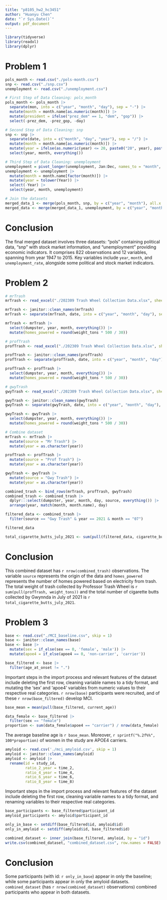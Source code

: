 ```yaml
---
title: "p8105_hw2_hc3451"
author: "Huanyu Chen"
date: "`r Sys.Date()`"
output: pdf_document
---
```


```r
library(tidyverse)
library(readxl)
library(dplyr)
```

# Problem 1
```r
pols_month <- read.csv("./pols-month.csv")
snp <- read.csv("./snp.csv")
unemployment <- read.csv("./unemployment.csv")

# First Step of Data Cleaning: pols_month
pols_month <- pols_month |>
  separate(mon, into = c("year", "month", "day"), sep = "-") |>
  mutate(month = month.name[as.numeric(month)]) |>
  mutate(president = ifelse("prez_dem" == 1, "dem", "gop")) |>
  select(-prez_dem, -prez_gop, -day)
```

```r
# Second Step of Data Cleaning: snp
snp <- snp |>
  separate(date, into = c("month", "day", "year"), sep = "/") |>
  mutate(month = month.name[as.numeric(month)]) |>
  mutate(year = ifelse(as.numeric(year) <= 20, paste0("20", year), paste0("19", year))) |>
  select(year, month, everything())
```

```r
# Third Step of Data Cleaning: unemployment
unemployment = pivot_longer(unemployment, Jan:Dec, names_to = "month", values_to = "unemployment")
unemployment <- unemployment |>
  mutate(month = month.name[factor(month)]) |>
  mutate(year = tolower(Year)) |>
  select(-Year) |>
  select(year, month, unemployment)
```

```r
# Join the datasets
merged_data_1 <- merge(pols_month, snp, by = c("year", "month"), all.x = TRUE)
merged_data <- merge(merged_data_1, unemployment, by = c("year", "month"), all.x = TRUE)
```

# Conclusion
The final merged dataset involves three datasets: "pols" containing political data, "snp" with stock market information, and "unemployment" providing economic indicators. It comprises 822 observations and 12 variables, spanning from year 1947 to 2015. Key variables include `year`, `month`, and `unemployment_rate`, alongside some political and stock market indicators.

# Problem 2
```r
# mrTrash
mrTrash <- read_excel("./202309 Trash Wheel Collection Data.xlsx", sheet = "Mr. Trash Wheel", range = "A2:N586")

mrTrash <- janitor::clean_names(mrTrash)
mrTrash <- separate(mrTrash, date, into = c("year", "month", "day"), sep = "-")

mrTrash <- mrTrash |>
  select(dumpster, year, month, everything()) |>
  mutate(homes_powered = round(weight_tons * 500 / 30))
```

```r
# profTrash
profTrash <- read_excel("./202309 Trash Wheel Collection Data.xlsx", sheet = "Professor Trash Wheel", range = "A2:M108")

profTrash <- janitor::clean_names(profTrash)
profTrash <- separate(profTrash, date, into = c("year", "month", "day"), sep = "-")

profTrash <- profTrash |>
  select(dumpster, year, month, everything()) |>
  mutate(homes_powered = round(weight_tons * 500 / 30))
```

```r
# gwyTrash
gwyTrash <- read_excel("./202309 Trash Wheel Collection Data.xlsx", sheet = "Gwynnda Trash Wheel", range = "A2:L157")

gwyTrash <- janitor::clean_names(gwyTrash)
gwyTrash <- separate(gwyTrash, date, into = c("year", "month", "day"), sep = "-")

gwyTrash <- gwyTrash |>
  select(dumpster, year, month, everything()) |>
  mutate(homes_powered = round(weight_tons * 500 / 30))
```

```r
# Combine dataset
mrTrash <- mrTrash |>
  mutate(source = "Mr Trash") |>
  mutate(year = as.character(year))

profTrash <- profTrash |>
  mutate(source = "Prof Trash") |>
  mutate(year = as.character(year))

gwyTrash <- gwyTrash |>
  mutate(source = "Gwy Trash") |>
  mutate(year = as.character(year))

combined_trash <- bind_rows(mrTrash, profTrash, gwyTrash)
combined_trash <- combined_trash |>
  dplyr:::select(dumpster, year, month, day, source, everything()) |>
  arrange(year, match(month, month.name), day)

filtered_data <- combined_trash |>
  filter(source == "Gwy Trash" & year == 2021 & month == "07")

filtered_data

total_cigarette_butts_july_2021 <- sum(pull(filtered_data, cigarette_butts))
```

# Conclusion
This combined dataset has `r nrow(combined_trash)` observations. The variable `source` represents the origin of the data and `homes_powered` represents the number of homes powered based on electricity from trash. The total weight of trash collected by Professor Trash Wheel is `r sum(pull(profTrash, weight_tons))` and the total number of cigarette butts collected by Gwynnda in July of 2021 is `r total_cigarette_butts_july_2021`.

# Problem 3
```r
base <- read.csv("./MCI_baseline.csv", skip = 1)
base <- janitor::clean_names(base)
base <- base |>
  mutate(sex = if_else(sex == 0, 'female', 'male')) |>
  mutate(apoe4 = if_else(apoe4 == 0, 'non-carrier', 'carrier'))

base_filtered <- base |>
  filter(age_at_onset != ".")
```

Important steps in the import process and relevant features of the dataset include deleting the first row, cleaning variable names to a tidy format, and mutating the 'sex' and 'apoe4' variables from numeric values to their respective real categories. `r nrow(base)` participants were recruited, and of these `r nrow(base_filtered)` develop MCI.

```r
base_mean = mean(pull(base_filtered, current_age))

data_female <- base_filtered |>
  filter(sex == "female")
proportion <- sum(data_female$apoe4 == "carrier") / nrow(data_female)
```

The average baseline age is `r base_mean`. Moreover, `r sprintf("%.2f%%", 100*proportion)` of women in the study are APOE4 carriers.

```r
amyloid <- read.csv('./mci_amyloid.csv', skip = 1)
amyloid <- janitor::clean_names(amyloid)
amyloid <- amyloid |>
  rename(id = study_id,
         ratio_2_year = time_2,
         ratio_4_year = time_4,
         ratio_6_year = time_6,
         ratio_8_year = time_8)
```

Important steps in the import process and relevant features of the dataset include deleting the first row, cleaning variable names to a tidy format, and renaming variables to their respective real categories.

```r
base_participants <- base_filtered$participant_id
amyloid_participants <- amyloid$participant_id

only_in_base <- setdiff(base_filtered$id, amyloid$id)
only_in_amyloid <- setdiff(amyloid$id, base_filtered$id)

combined_dataset <- inner_join(base_filtered, amyloid, by = "id")
write.csv(combined_dataset, "combined_dataset.csv", row.names = FALSE)
```

# Conclusion
Some participants (with id: `r only_in_base`) appear in only the baseline; while some participants appear in only the amyloid datasets. `combined_dataset` (has `r nrow(combined_dataset)` observations) combined participants who appear in both datasets.